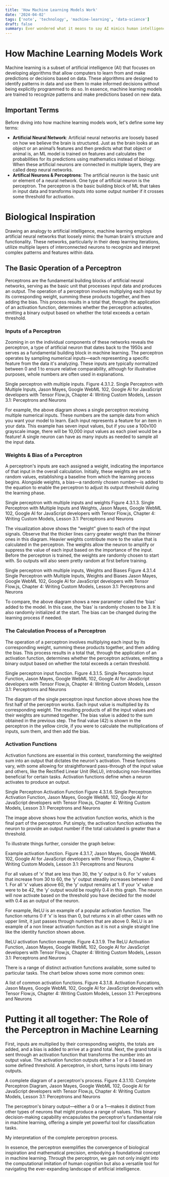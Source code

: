 ```yaml
---
title: 'How Machine Learning Models Work'
date: '2024-04-02'
tags: ['note', 'technology', 'machine-learning', 'data-science']
draft: false
summary: Ever wondered what it means to say AI mimics human intelligence? Learn about the basics of machine learning models and how they work.
---
```


# How Machine Learning Models Work

Machine learning is a subset of artificial intelligence (AI) that focuses on developing algorithms that allow computers to learn from and make predictions or decisions based on data. These algorithms are designed to identify patterns in data and use them to make informed decisions without being explicitly programmed to do so. In essence, machine learning models are trained to recognize patterns and make predictions based on new data.

## Important Terms

Before diving into how machine learning models work, let's define some key terms:

- **Artificial Neural Network**: Artificial neural networks are loosely based on how we believe the brain is structured. Just as the brain looks at an object or an animal’s features and then predicts what that object or animal is, an ML model is trained on features and calculates the probabilities for its predictions using mathematics instead of biology. When these artificial neurons are connected in multiple layers, they are called deep neural networks.
- **Artifical Neurons & Perceptrons**: The artificial neuron is the basic unit or element of a neural network. One type of artificial neuron is the perceptron. The perceptron is the basic building block of ML that takes in input data and transforms inputs into some output number if it crosses some threshold for activation.

# Biological Inspiration

Drawing an analogy to artificial intelligence, machine learning employs artificial neural networks that loosely mimic the human brain's structure and functionality. These networks, particularly in their deep learning iterations, utilize multiple layers of interconnected neurons to recognize and interpret complex patterns and features within data.

## The Basic Operation of a Perceptron

Perceptrons are the fundamental building blocks of artificial neural networks, serving as the basic unit that processes input data and produces an output. The operation of a perceptron involves multiplying each input by its corresponding weight, summing these products together, and then adding the bias. This process results in a total that, through the application of an activation function, determines whether the perceptron activates, emitting a binary output based on whether the total exceeds a certain threshold.

### Inputs of a Perceptron

Zooming in on the individual components of these networks reveals the perceptron, a type of artificial neuron that dates back to the 1950s and serves as a fundamental building block in machine learning. The perceptron operates by sampling numerical inputs—each representing a specific feature from the data it's analyzing. These inputs are typically normalized between 0 and 1 to ensure relative comparability, although for illustrative purposes, whole numbers are often used in explanations.

Single perceptron with multiple inputs.
Figure 4.3.1.2. Single Perceptron with Multiple Inputs, Jason Mayes, Google WebML 102, Google AI for JavaScript developers with Tensor Flow.js, Chapter 4: Writing Custom Models, Lesson 3.1: Perceptrons and Neurons

For example, the above diagram shows a single perceptron receiving multiple numerical inputs. These numbers are the sample data from which you want your model to learn. Each input represents a feature for an item in your data. This example has seven input values, but if you use a 100x100 grayscale image, there will be 10,000 input values as each pixel would be a feature! A single neuron can have as many inputs as needed to sample all the input data.

### Weights & Bias of a Perceptron

A perceptron's inputs are each assigned a weight, indicating the importance of that input in the overall calculation. Initially, these weights are set to random values, establishing a baseline from which the learning process begins. Alongside weights, a bias—a randomly chosen number—is added to the equation to enable the perceptron to adjust its output threshold during the learning phase.

Single perceptron with multiple inputs and weights
Figure 4.3.1.3. Single Perceptron with Multiple Inputs and Weights, Jason Mayes, Google WebML 102, Google AI for JavaScript developers with Tensor Flow.js, Chapter 4: Writing Custom Models, Lesson 3.1: Perceptrons and Neurons

The visualization above shows the “weight” given to each of the input signals. Observe that the thicker lines carry greater weight than the thinner ones in this diagram. Heavier weights contribute more to the value that is calculated in the perceptron. The weights allow the neuron to amplify or suppress the value of each input based on the importance of the input. Before the perceptron is trained, the weights are randomly chosen to start with. So outputs will also seem pretty random at first before training.

Single perceptron with multiple inputs, Weights and Biases
Figure 4.3.1.4 Single Perceptron with Multiple Inputs, Weights and Biases Jason Mayes, Google WebML 102, Google AI for JavaScript developers with Tensor Flow.js, Chapter 4: Writing Custom Models, Lesson 3.1: Perceptrons and Neurons

To compare, the above diagram shows a new parameter called the ‘bias’ added to the model. In this case, the ‘bias’ is randomly chosen to be 3. It is also randomly initialized at the start. The bias can be changed during the learning process if needed.

### The Calculation Process of a Perceptron

The operation of a perceptron involves multiplying each input by its corresponding weight, summing these products together, and then adding the bias. This process results in a total that, through the application of an activation function, determines whether the perceptron activates, emitting a binary output based on whether the total exceeds a certain threshold.

Single perceptron input function.
Figure 4.3.1.5. Single Perceptron Input Function, Jason Mayes, Google WebML 102, Google AI for JavaScript developers with Tensor Flow.js, Chapter 4: Writing Custom Models, Lesson 3.1: Perceptrons and Neurons

The diagram of the single perceptron input function above shows how the first half of the perceptron works. Each input value is multiplied by its corresponding weight. The resulting products of all the input values and their weights are summed together. The bias value is added to the sum obtained in the previous step. The final value (42) is shown in the perceptron in the yellow circle, if you were to calculate the multiplications of inputs, sum them, and then add the bias.

### Activation Functions

Activation functions are essential in this context, transforming the weighted sum into an output that dictates the neuron's activation. These functions vary, with some allowing for straightforward pass-through of the input value and others, like the Rectified Linear Unit (ReLU), introducing non-linearities beneficial for certain tasks. Activation functions define when a neuron activates to produce an output.

Single Perceptron Activation Function
Figure 4.3.1.6. Single Perceptron Activation Function, Jason Mayes, Google WebML 102, Google AI for JavaScript developers with Tensor Flow.js, Chapter 4: Writing Custom Models, Lesson 3.1: Perceptrons and Neurons

The image above shows how the activation function works, which is the final part of the perceptron. Put simply, the activation function activates the neuron to provide an output number if the total calculated is greater than a threshold.

To illustrate things further, consider the graph below:

Example activation function.
Figure 4.3.1.7, Jason Mayes, Google WebML 102, Google AI for JavaScript developers with Tensor Flow.js, Chapter 4: Writing Custom Models, Lesson 3.1: Perceptrons and Neurons

For all values of ‘x’ that are less than 30, the ‘y’ output is 0. For ‘x’ values that increase from 30 to 60, the ‘y’ output steadily increases between 0 and 1. For all ‘x’ values above 60, the ‘y’ output remains at 1. If your ‘x’ value were to be 42, the ‘y’ output would be roughly 0.4 in this graph. The neuron will now activate based on the threshold you have decided for the model with 0.4 as an output of the neuron.

For example, ReLU is an example of a popular activation function. The function returns 0 if ‘x’ is less than 0, but returns x in all other cases with no upper limit, it just passes through numbers that are above 0. ReLU is an example of a non linear activation function as it is not a single straight line like the identity function shown above.

ReLU activation function example.
Figure 4.3.1.9. The ReLU Activation Function, Jason Mayes, Google WebML 102, Google AI for JavaScript developers with Tensor Flow.js, Chapter 4: Writing Custom Models, Lesson 3.1: Perceptrons and Neurons

There is a range of distinct activation functions available, some suited to particular tasks. The chart below shows some more common ones:

A list of common activation functions.
Figure 4.3.1.8. Activation Funcations, Jason Mayes, Google WebML 102, Google AI for JavaScript developers with Tensor Flow.js, Chapter 4: Writing Custom Models, Lesson 3.1: Perceptrons and Neurons

# Putting it all together: The Role of the Perceptron in Machine Learning

First, inputs are multiplied by their corresponding weights, the totals are added, and a bias is added to arrive at a grand total. Next, the grand total is sent through an activation function that transforms the number into an output value. The activation function outputs either a 1 or a 0 based on some defined threshold. A perceptron, in short, turns inputs into binary outputs.

A complete diagram of a perceptron's process.
Figure 4.3.1.10. Complete Perceptron Diagram, Jason Mayes, Google WebML 102, Google AI for JavaScript developers with Tensor Flow.js, Chapter 4: Writing Custom Models, Lesson 3.1: Perceptrons and Neurons

The perceptron's binary output—either a 0 or a 1—makes it distinct from other types of neurons that might produce a range of values. This binary decision-making capability encapsulates the perceptron's fundamental role in machine learning, offering a simple yet powerful tool for classification tasks.

My interpretation of the complete perceptron process.

In essence, the perceptron exemplifies the convergence of biological inspiration and mathematical precision, embodying a foundational concept in machine learning. Through the perceptron, we gain not only insight into the computational imitation of human cognition but also a versatile tool for navigating the ever-expanding landscape of artificial intelligence.
